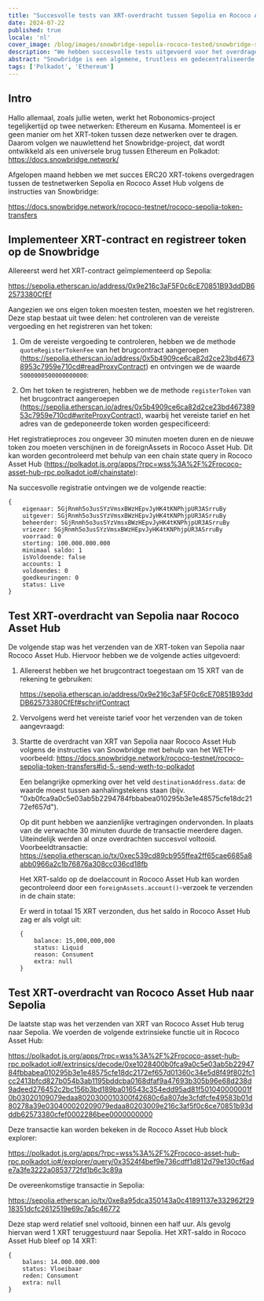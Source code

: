 ```yaml
---
title: "Succesvolle tests van XRT-overdracht tussen Sepolia en Rococo Asset Hub via Snowbridge"
date: 2024-07-22
published: true
locale: 'nl'
cover_image: /blog/images/snowbridge-sepolia-rococo-tested/snowbridge-sepolia-rococo-tested.png
description: "We hebben succesvolle tests uitgevoerd voor het overdragen van XRT-tokens tussen de netwerken van Sepolia en Rococo Asset Hub met behulp van het Snowbridge-protocol."
abstract: "Snowbridge is een algemene, trustless en gedecentraliseerde brug tussen Polkadot en Ethereum."
tags: ['Polkadot', 'Ethereum']
---
```


## Intro

Hallo allemaal, zoals jullie weten, werkt het Robonomics-project tegelijkertijd op twee netwerken: Ethereum en Kusama. Momenteel is er geen manier om het XRT-token tussen deze netwerken over te dragen. Daarom volgen we nauwlettend het Snowbridge-project, dat wordt ontwikkeld als een universele brug tussen Ethereum en Polkadot: https://docs.snowbridge.network/

Afgelopen maand hebben we met succes ERC20 XRT-tokens overgedragen tussen de testnetwerken Sepolia en Rococo Asset Hub volgens de instructies van Snowbridge: 

https://docs.snowbridge.network/rococo-testnet/rococo-sepolia-token-transfers

## Implementeer XRT-contract en registreer token op de Snowbridge

Allereerst werd het XRT-contract geïmplementeerd op Sepolia: 

https://sepolia.etherscan.io/address/0x9e216c3aF5F0c6cE70851B93ddDB62573380CfEf

Aangezien we ons eigen token moesten testen, moesten we het registreren. Deze stap bestaat uit twee delen: het controleren van de vereiste vergoeding en het registreren van het token:

1. Om de vereiste vergoeding te controleren, hebben we de methode `quoteRegisterTokenFee` van het brugcontract aangeroepen (https://sepolia.etherscan.io/address/0x5b4909ce6ca82d2ce23bd46738953c7959e710cd#readProxyContract) en ontvingen we de waarde `5000000500000000000`:
<RbImage zoom src="/blog/images/snowbridge-sepolia-rococo-tested/quoteRegisterTokenFee.png" alt="quoteRegisterTokenFee" />

2. Om het token te registreren, hebben we de methode `registerToken` van het brugcontract aangeroepen (https://sepolia.etherscan.io/adres/0x5b4909ce6ca82d2ce23bd46738953c7959e710cd#writeProxyContract), waarbij het vereiste tarief en het adres van de gedeponeerde token worden gespecificeerd:
<RbImage zoom src="/blog/images/snowbridge-sepolia-rococo-tested/registerToken.png" alt="registerToken" />

Het registratieproces zou ongeveer 30 minuten moeten duren en de nieuwe token zou moeten verschijnen in de foreignAssets in Rococo Asset Hub. Dit kan worden gecontroleerd met behulp van een chain state query in Rococo Asset Hub (https://polkadot.js.org/apps/?rpc=wss%3A%2F%2Frococo-asset-hub-rpc.polkadot.io#/chainstate):
<RbImage zoom src="/blog/images/snowbridge-sepolia-rococo-tested/foreign_asset_query.png" alt="Controleer of token is geregistreerd" />

Na succesvolle registratie ontvingen we de volgende reactie:
```
{
    eigenaar: 5GjRnmh5o3usSYzVmsxBWzHEpvJyHK4tKNPhjpUR3ASrruBy
    uitgever: 5GjRnmh5o3usSYzVmsxBWzHEpvJyHK4tKNPhjpUR3ASrruBy
    beheerder: 5GjRnmh5o3usSYzVmsxBWzHEpvJyHK4tKNPhjpUR3ASrruBy
    vriezer: 5GjRnmh5o3usSYzVmsxBWzHEpvJyHK4tKNPhjpUR3ASrruBy
    voorraad: 0
    storting: 100.000.000.000
    minimaal saldo: 1
    isVoldoende: false
    accounts: 1
    voldoendes: 0
    goedkeuringen: 0
    status: Live
}
```

## Test XRT-overdracht van Sepolia naar Rococo Asset Hub

De volgende stap was het verzenden van de XRT-token van Sepolia naar Rococo Asset Hub. Hiervoor hebben we de volgende acties uitgevoerd:

1. Allereerst hebben we het brugcontract toegestaan om 15 XRT van de rekening te gebruiken: 

    https://sepolia.etherscan.io/address/0x9e216c3aF5F0c6cE70851B93ddDB62573380CfEf#schrijfContract
    <RbImage zoom src="/blog/images/snowbridge-sepolia-rococo-tested/xrt_approve_snowbridge_as_spender.png" alt="Goedkeuren XRT spender" />

2. Vervolgens werd het vereiste tarief voor het verzenden van de token aangevraagd:
    <RbImage zoom src="/blog/images/snowbridge-sepolia-rococo-tested/quoteSendTokenFee.png" alt="quoteSendTokenFee" />

3.  Startte de overdracht van XRT van Sepolia naar Rococo Asset Hub volgens de instructies van Snowbridge met behulp van het WETH-voorbeeld: https://docs.snowbridge.network/rococo-testnet/rococo-sepolia-token-transfers#id-5.-send-weth-to-polkadot
    
    Een belangrijke opmerking over het veld `destinationAddress.data`: de waarde moest tussen aanhalingstekens staan (bijv. "0xb0fca9a0c5e03ab5b2294784fbbabea010295b3e1e48575cfe18dc2172ef657d").

    Op dit punt hebben we aanzienlijke vertragingen ondervonden. In plaats van de verwachte 30 minuten duurde de transactie meerdere dagen. Uiteindelijk werden al onze overdrachten succesvol voltooid.
    Voorbeeldtransactie: https://sepolia.etherscan.io/tx/0xec539cd89cb955ffea2ff65cae6685a8abb0966a2c1b76876a308cc036cd18fb

    Het XRT-saldo op de doelaccount in Rococo Asset Hub kan worden gecontroleerd door een `foreignAssets.account()`-verzoek te verzenden in de chain state:
    <RbImage zoom src="/blog/images/snowbridge-sepolia-rococo-tested/example_of_foreignAssets_account.png" alt="Voorbeeld van foreignAssets.account" />

    Er werd in totaal 15 XRT verzonden, dus het saldo in Rococo Asset Hub zag er als volgt uit:
    ```
    {
        balance: 15,000,000,000
        status: Liquid
        reason: Consument
        extra: null
    }
    ```

## Test XRT-overdracht van Rococo Asset Hub naar Sepolia 

De laatste stap was het verzenden van XRT van Rococo Asset Hub terug naar Sepolia. We voerden de volgende extrinsieke functie uit in Rococo Asset Hub: 

https://polkadot.js.org/apps/?rpc=wss%3A%2F%2Frococo-asset-hub-rpc.polkadot.io#/extrinsics/decode/0xe1028400b0fca9a0c5e03ab5b2294784fbbabea010295b3e1e48575cfe18dc2172ef657d01360c34e5d8f49f802fc1cc2413bfcd827b054b3ab1195bddcba0168dfaf9a47693b305b96e68d238d9adeed276452c2bc156b3bd189ba016543c354edd95ad81f501040000001f0b03020109079edaa8020300010300f42680c6a807de3cfdfcfe49583b01d80278a39e030400020209079edaa80203009e216c3af5f0c6ce70851b93dddb62573380cfef0002286bee0000000000

Deze transactie kan worden bekeken in de Rococo Asset Hub block explorer: 

https://polkadot.js.org/apps/?rpc=wss%3A%2F%2Frococo-asset-hub-rpc.polkadot.io#/explorer/query/0x3524f4bef9e736cdff1d812d79e130cf6ade7a3fe3222a0853772fd1b6c3c89a

De overeenkomstige transactie in Sepolia:

https://sepolia.etherscan.io/tx/0xe8a95dca350143a0c41891137e332962f2918351dcfc2612519e69c7a5c46772

Deze stap werd relatief snel voltooid, binnen een half uur. Als gevolg hiervan werd 1 XRT teruggestuurd naar Sepolia. Het XRT-saldo in Rococo Asset Hub bleef op 14 XRT:

```
{
    balans: 14.000.000.000
    status: Vloeibaar
    reden: Consument
    extra: null
}
```